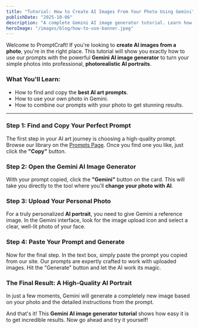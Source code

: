 ```yaml
---
title: "Tutorial: How to Create AI Images From Your Photo Using Gemini"
publishDate: "2025-10-06"
description: "A complete Gemini AI image generator tutorial. Learn how to use PromptCraft prompts to transform your photos into photorealistic AI portraits and artwork."
heroImage: "/images/blog/how-to-use-banner.jpeg"
---
```


Welcome to PromptCraft! If you're looking to **create AI images from a photo**, you're in the right place. This tutorial will show you exactly how to use our prompts with the powerful **Gemini AI image generator** to turn your simple photos into professional, **photorealistic AI portraits**.

### What You'll Learn:
* How to find and copy the **best AI art prompts**.
* How to use your own photo in Gemini.
* How to combine our prompts with your photo to get stunning results.

---

### Step 1: Find and Copy Your Perfect Prompt

The first step in your AI art journey is choosing a high-quality prompt. Browse our library on the [Prompts Page](/prompts). Once you find one you like, just click the **"Copy"** button.

### Step 2: Open the Gemini AI Image Generator

With your prompt copied, click the **"Gemini"** button on the card. This will take you directly to the tool where you'll **change your photo with AI**.

### Step 3: Upload Your Personal Photo

For a truly personalized **AI portrait**, you need to give Gemini a reference image. In the Gemini interface, look for the image upload icon and select a clear, well-lit photo of your face.

### Step 4: Paste Your Prompt and Generate

Now for the final step. In the text box, simply paste the prompt you copied from our site. Our prompts are expertly crafted to work with uploaded images. Hit the "Generate" button and let the AI work its magic.

### The Final Result: A High-Quality AI Portrait

In just a few moments, Gemini will generate a completely new image based on your photo and the detailed instructions from the prompt.

<ImageCompare 
  beforeSrc="/images/blog/how-to-use-before.jpeg"
  afterSrc="/images/blog/how-to-use-after.jpeg"
/>

And that's it! This **Gemini AI image generator tutorial** shows how easy it is to get incredible results. Now go ahead and try it yourself!